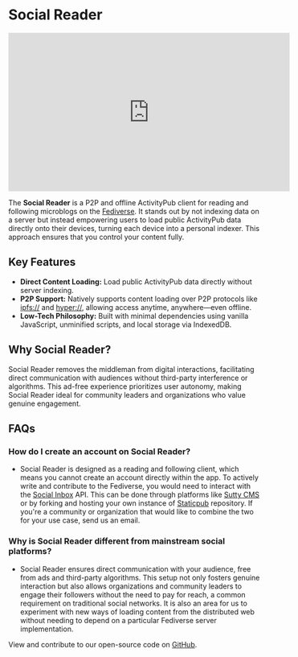
# Social Reader

<iframe width="560" height="315" src="https://www.youtube.com/embed/BDw4ZQ1c-x8?si=bLC-m-CHiTUtR2b8" title="YouTube video player" frameborder="0" allow="accelerometer; autoplay; clipboard-write; encrypted-media; gyroscope; picture-in-picture; web-share" referrerpolicy="strict-origin-when-cross-origin" allowfullscreen></iframe>

The **Social Reader** is a P2P and offline ActivityPub client for reading and following microblogs on the [Fediverse](https://www.fediverse.to/). It stands out by not indexing data on a server but instead empowering users to load public ActivityPub data directly onto their devices, turning each device into a personal indexer. This approach ensures that you control your content fully.

## Key Features
- **Direct Content Loading:** Load public ActivityPub data directly without server indexing.
- **P2P Support:** Natively supports content loading over P2P protocols like [ipfs://](https://ipfs.tech/) and [hyper://](https://holepunch.to/), allowing access anytime, anywhere—even offline.
- **Low-Tech Philosophy:** Built with minimal dependencies using vanilla JavaScript, unminified scripts, and local storage via IndexedDB.

## Why Social Reader?
Social Reader removes the middleman from digital interactions, facilitating direct communication with audiences without third-party interference or algorithms. This ad-free experience prioritizes user autonomy, making Social Reader ideal for community leaders and organizations who value genuine engagement.

## FAQs
### How do I create an account on Social Reader?
- Social Reader is designed as a reading and following client, which means you cannot create an account directly within the app. To actively write and contribute to the Fediverse, you would need to interact with the [Social Inbox](https://hypha.coop/dripline/announcing-dp-social-inbox/) API. This can be done through platforms like [Sutty CMS](https://sutty.nl/) or by forking and hosting your own instance of [Staticpub](https://github.com/RangerMauve/staticpub.mauve.moe) repository. If you're a community or organization that would like to combine the two for your use case, send us an email.

### Why is Social Reader different from mainstream social platforms?
- Social Reader ensures direct communication with your audience, free from ads and third-party algorithms. This setup not only fosters genuine interaction but also allows organizations and community leaders to engage their followers without the need to pay for reach, a common requirement on traditional social networks. It is also an area for us to experiment with new ways of loading content from the distributed web without needing to depend on a particular Fediverse server implementation.

View and contribute to our open-source code on [GitHub](https://github.com/hyphacoop/reader.distributed.press).